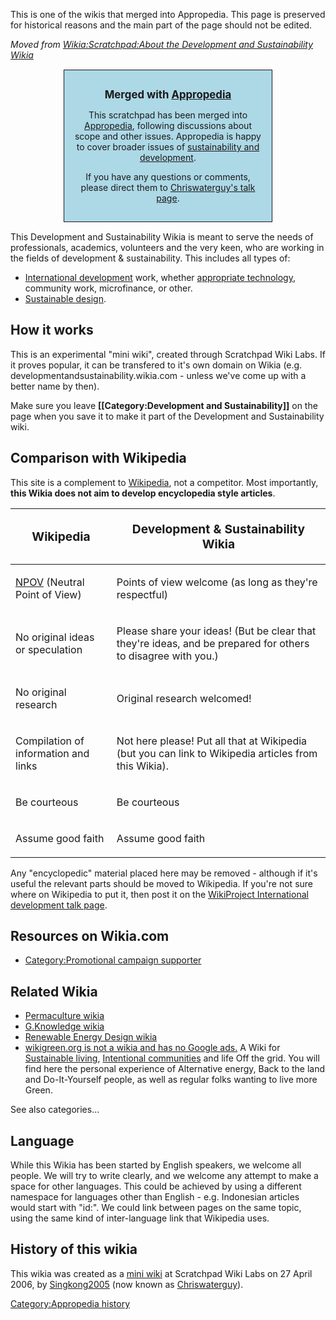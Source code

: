 This is one of the wikis that merged into Appropedia. This page is preserved for historical reasons and the main part of the page should not be edited. 

''Moved from [[Wikia:Scratchpad:About the Development and Sustainability Wikia]]''

<center><div style="background-color: LightBlue; border: 1px solid; margin: 15px; padding: 15px; width:60%"> 

<big>'''Merged with [[Welcome to Appropedia|Appropedia]]'''</big>

This scratchpad has been merged into [[Welcome to Appropedia|Appropedia]], following discussions about scope and other issues. Appropedia is happy to cover broader issues of [[sustainability and development]].

If you have any questions or comments, please direct them to [[User talk:Chriswaterguy|Chriswaterguy's talk page]].

</div></center>


This Development and Sustainability Wikia is meant to serve the needs of professionals, academics, volunteers and the very keen, who are working in the fields of development & sustainability.
This includes all types of:
*[[International development]] work, whether [[appropriate technology]], community work, microfinance, or other. 
*[[Sustainable design]]. 

==How it works==
This is an experimental "mini wiki", created through Scratchpad Wiki Labs. If it proves popular, it can be transfered to it's own domain on Wikia (e.g. developmentandsustainability.wikia.com - unless we've come up with a better name by then). 

Make sure you leave '''<nowiki>[[Category:Development and Sustainability]]</nowiki>''' on the page when you save it to make it part of the Development and Sustainability wiki. 

== Comparison with Wikipedia ==

This site is a complement to [http://en.wikipedia.org Wikipedia], not a competitor. Most importantly, '''this Wikia does not aim to develop encyclopedia style articles'''. 

{| class="wikitable"
!<big>Wikipedia</big> || <big>Development & Sustainability Wikia</big>
|-
|[[Wikipedia:NPOV|NPOV]] (Neutral Point of View) || Points of view welcome (as long as they're respectful)
|-
|No original ideas or speculation || Please share your ideas! (But be clear that they're ideas, and be prepared for others to disagree with you.)
|-
|No original research || Original research welcomed!
|-
|Compilation of information and links || Not here please! Put all that at Wikipedia (but you can link to Wikipedia articles from this Wikia).
|-
|Be courteous || Be courteous 
|-
|Assume good faith || Assume good faith
|}

Any "encyclopedic" material placed here may be removed - although if it's useful the relevant parts should be moved to Wikipedia. If you're not sure where on Wikipedia to put it, then post it on the [[Wikipedia:Wikipedia talk:WikiProject International development|WikiProject International development talk page]].

== Resources on Wikia.com ==
*[http://www.wikia.com/wiki/Category:Promotional_campaign_supporter Category:Promotional campaign supporter]

== Related Wikia ==

*[[wikia:c:permaculture|Permaculture wikia]]
*[[wikia:c:gknowledge|G.Knowledge wikia]]
*[[wikia:c:renewableenergy|Renewable Energy Design wikia]]
*[http://www.wikigreen.org wikigreen.org is not a wikia and has no Google ads.] A Wiki for [[Sustainable living]], [[Intentional communities]] and life Off the grid. You will find here the personal experience of Alternative energy, Back to the land and Do-It-Yourself people, as well as regular folks wanting to live more Green.

See also categories...

== Language ==

While this Wikia has been started by English speakers, we welcome all people. We will try to write clearly, and we welcome any attempt to make a space for other languages. This could be achieved by using a different namespace for languages other than English - e.g. Indonesian articles would start with "id:". We could link between pages on the same topic, using the same kind of inter-language link that Wikipedia uses.

==History of this wikia ==
This wikia was created as a [[mini wiki]] at Scratchpad Wiki Labs on 27 April 2006, by [[User:Singkong2005|Singkong2005]] (now known as [[User:Chriswaterguy| Chriswaterguy]]).

[[Category:Appropedia history]]